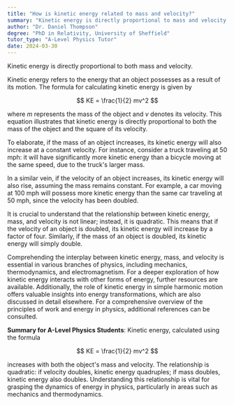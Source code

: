 ```yaml
---
title: "How is kinetic energy related to mass and velocity?"
summary: "Kinetic energy is directly proportional to mass and velocity."
author: "Dr. Daniel Thompson"
degree: "PhD in Relativity, University of Sheffield"
tutor_type: "A-Level Physics Tutor"
date: 2024-03-30
---
```


Kinetic energy is directly proportional to both mass and velocity.

Kinetic energy refers to the energy that an object possesses as a result of its motion. The formula for calculating kinetic energy is given by 

$$
KE = \frac{1}{2} mv^2
$$

where $m$ represents the mass of the object and $v$ denotes its velocity. This equation illustrates that kinetic energy is directly proportional to both the mass of the object and the square of its velocity.

To elaborate, if the mass of an object increases, its kinetic energy will also increase at a constant velocity. For instance, consider a truck traveling at $50$ mph: it will have significantly more kinetic energy than a bicycle moving at the same speed, due to the truck's larger mass.

In a similar vein, if the velocity of an object increases, its kinetic energy will also rise, assuming the mass remains constant. For example, a car moving at $100$ mph will possess more kinetic energy than the same car traveling at $50$ mph, since the velocity has been doubled.

It is crucial to understand that the relationship between kinetic energy, mass, and velocity is not linear; instead, it is quadratic. This means that if the velocity of an object is doubled, its kinetic energy will increase by a factor of four. Similarly, if the mass of an object is doubled, its kinetic energy will simply double.

Comprehending the interplay between kinetic energy, mass, and velocity is essential in various branches of physics, including mechanics, thermodynamics, and electromagnetism. For a deeper exploration of how kinetic energy interacts with other forms of energy, further resources are available. Additionally, the role of kinetic energy in simple harmonic motion offers valuable insights into energy transformations, which are also discussed in detail elsewhere. For a comprehensive overview of the principles of work and energy in physics, additional references can be consulted.

**Summary for A-Level Physics Students**: Kinetic energy, calculated using the formula 

$$
KE = \frac{1}{2} mv^2
$$

increases with both the object's mass and velocity. The relationship is quadratic: if velocity doubles, kinetic energy quadruples; if mass doubles, kinetic energy also doubles. Understanding this relationship is vital for grasping the dynamics of energy in physics, particularly in areas such as mechanics and thermodynamics.
    